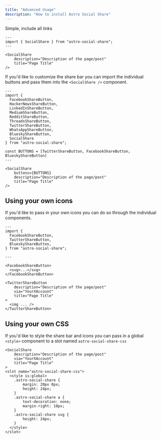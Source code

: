 ```yaml
---
title: "Advanced Usage"
description: "How to install Astro Social Share"
---
```


Simple, include all links

```astro
---
import { SocialShare } from "astro-social-share";
---

<SocialShare
    description="Description of the page/post"
    title="Page Title"
/>
```

If you'd like to customize the share bar you can import the individual buttons and pass them into the `<SocialShare />` component.

```astro
---
import { 
  FacebookShareButton,
  HackerNewsShareButton,
  LinkedInShareButton,
  MediumShareButton,
  RedditShareButton,
  ThreadsShareButton,
  TwitterShareButton,
  WhatsAppShareButton,
  BlueskyShareButton,
  SocialShare
} from "astro-social-share";

const BUTTONS = [TwitterShareButton, FacebookShareButton, BlueskyShareButton]
---

<SocialShare
    buttons={BUTTONS}
    description="Description of the page/post"
    title="Page Title"
/>
```

## Using your own icons

If you'd like to pass in your own icons you can do so through the individual components.

```astro
---
import { 
  FacebookShareButton,
  TwitterShareButton,
  BlueskyShareButton,
} from "astro-social-share";

---

<FacebookShareButton>
  <svg>...</svg>
</FacebookShareButton>

<TwitterShareButton
    description="Description of the page/post"
    via="YourXAccount"
    title="Page Title"
>
  <img ... />
</TwitterShareButton>
```

## Using your own CSS

If you'd like to style the share bar and icons you can pass in a global `<style>` component to a slot named `astro-social-share-css`

```astro
<SocialShare
    description="Description of the page/post"
    via="YourXAccount"
    title="Page Title"
>
<slot name="astro-social-share-css">
  <style is:global>
    .astro-social-share {
        margin: 20px 0px;
        height: 24px;
    }
    .astro-social-share a {
        text-decoration: none;
        margin-right: 10px;
    }
    .astro-social-share svg {
        height: 24px;
    }
  </style>
</slot>
```
